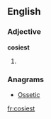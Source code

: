 ==English==

===Adjective===
'''cosiest'''

# {{superlative of|cosy}}

===Anagrams===
* [[Ossetic#English|Ossetic]]

[[fr:cosiest]]